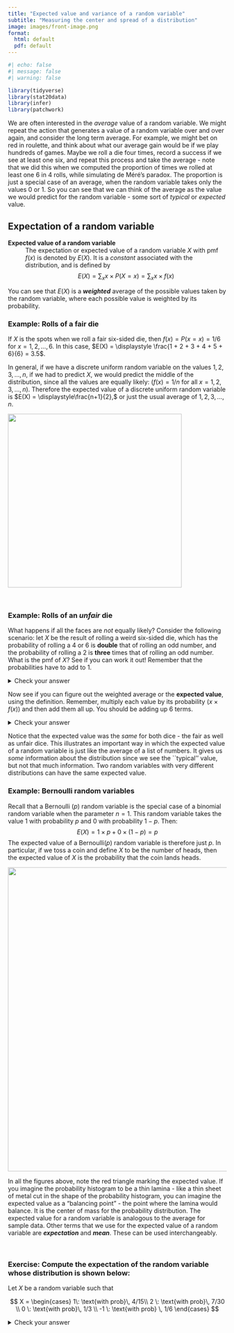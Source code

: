 ```yaml
---
title: "Expected value and variance of a random variable"
subtitle: "Measuring the center and spread of a distribution"
image: images/front-image.png
format:
  html: default
  pdf: default
---
```


```r
#| echo: false
#| message: false
#| warning: false

library(tidyverse)
library(stat20data)
library(infer)
library(patchwork)
```

[W]{.dropcap}e are often interested in the *average* value of a random variable. We might 
repeat the action that generates a value of a random variable over and over again, and consider the long term average. For example, we might bet on red in roulette, and think about what our average gain would be if we play hundreds of games. Maybe we roll a die four times, record a success if we see at least one six, and repeat this process and take the average - note that we did this when we computed the proportion of times we rolled at least one 6 in 4 rolls, while simulating de Méré's paradox. The proportion is just a special case of an average, when the random variable takes only the values $0$ or $1$. So you can see that we can think of the average as the value we would predict for the random variable - some sort of *typical* or  *expected* value.

## Expectation of a random variable

:::{.def}
**Expected value of a random variable**
 ~ The expectation or expected value of a random variable $X$ with pmf $f(x)$ is denoted by $E(X)$. It is a *constant* associated with the distribution, and is defined by 
$$
E(X) = \sum_x x \times P(X = x) = \sum_x x \times f(x)
$$
:::

You can see that $E(X)$ is a __*weighted*__ average of the possible values taken by the random variable, where each possible value is weighted by its probability.


### Example: Rolls of a fair die

If $X$ is the spots when we roll a fair six-sided die, then $f(x) = P(x = x) = 1/6$ for $x = 1, 2, \ldots, 6$. In this case, $E(X) = \displaystyle \frac{1 + 2 + 3 + 4 + 5 + 6}{6} = 3.5$.

In general, if we have a discrete uniform random variable on the values $1, 2, 3, \ldots, n$, if we had to predict $X$, we would predict the middle of the distribution, since all the values are equally likely:  ($f(x) =\displaystyle 1/n$ for all $x = 1, 2, 3, \ldots, n$). Therefore the expected value of a discrete uniform random variable is $E(X) = \displaystyle\frac{n+1}{2},$ or just the usual average of $1, 2, 3, \ldots, n$.

![](images/disc-unif-ev.png){fig-aligned="center" width="400"}

\


### Example: Rolls of an *unfair* die 

What happens if all the faces are *not* equally likely? Consider the following scenario: let $X$ be the result of rolling a weird six-sided die, which has the probability of rolling a 4 or 6 is __double__ that of rolling an odd number, and the probability of rolling a 2 is __three__ times that of rolling an odd number. What is the pmf of $X$? See if you can work it out! Remember that the probabilities have to add to 1. 
 
<details><summary>Check your answer</summary> 

Writing it as a piecewise function:

$$
P(X=x) = f(x) = \begin{cases}
\frac{1}{10} = 0.1,\: \text{for}\, x = 1, 3, 5 \\
\frac{2}{10} = 0.2, \:, \text{for}\, x = 4, 6 \\
\frac{3}{10} = 0.3, \: \text{for}\, x = 2
\end{cases}
$$
In tabular form:

| $x$ |  $f(x) = P(X = x)$  |
|:------:|:---------:|
|  $1$  | $0.1$ |
|  $2$  | $0.3$ |
|  $3$  | $0.1$ | 
|  $4$  | $0.2$ |
|  $5$  | $0.1$ |
|  $6$  | $0.2$ |

</details>


Now see if you can figure out the weighted average or the **expected value**, using the definition. Remember, multiply each value by its probability ($x\times f(x)$) and then add them all up. You should be adding up 6 terms.

<details><summary>Check your answer</summary> 

$$
\begin{aligned}
E(X) &= \sum_x x \times f(x) \\
     &= 1 \times 0.1 + 2 \times 0.3 +  3 \times 0.1 +  4 \times 0.2 +  5 \times 0.1 + 6 \times 0.2\\
     &= 3.5 \\
\end{aligned}
$$


Here is a picture of the probability histogram with the expected value marked in red.

![](images/weighted-die-ev.png){fig-aligned="center" width="500"}

</details>


Notice that the expected value was the *same* for both dice - the fair as well as unfair dice. This illustrates an important way in which the expected value of a random variable is just like the average of a list of numbers. It gives us *some* information about the distribution since we see the ``typical'' value, but not that much information. Two random variables with very different distributions can have the same expected value.



### Example: Bernoulli random variables

Recall that a Bernoulli ($p$) random variable is the special case of a binomial random variable when the parameter $n=1$. This random variable takes the value $1$ with probability $p$ and $0$ with probability $1-p$. Then:
$$ E(X) = 1 \times p + 0 \times (1-p) = p$$
The expected value of a Bernoulli($p$) random variable is therefore just $p$. In particular, if we toss a coin and define $X$ to be the number of heads, then the expected value of $X$ is the probability that the coin lands heads.

![](images/bernoulli-ev.png){fig-aligned="center" width="700"}

In all the figures above, note the red triangle marking the expected value. If you imagine the probability histogram to be a thin lamina - like a thin sheet of metal cut in the shape of the probability histogram, you can imagine the expected value as a "balancing point" -  the point where the lamina would balance. It is the center of mass for the probability distribution. The expected value for a random variable is analogous to the average for sample data. Other terms that we use for the expected value of a random variable are __*expectation*__ and __*mean*__. These can be used interchangeably.

\

### Exercise: Compute the expectation of the random variable whose distribution is shown below:

Let $X$ be a random variable such that 

$$
X = \begin{cases}
1\: \text{with prob}\, 4/15\\
2 \: \text{with prob}\, 7/30 \\
0 \: \text{with prob}\, 1/3 \\
-1 \: \text{with prob} \, 1/6
\end{cases}
$$


<details><summary> Check your answer </summary>

$$
\begin{aligned}
E(X) &= 1 \times \frac{4}{15} + 2 \times \frac{7}{30} +  0 \times \frac{1}{3} + (-1) \times \frac{1}{6}  \\
 &= \frac{1 \times 8 + 2 \times 7 + 0 \times 10 + (-1) \times 5}{30} \\
 &= \frac{8 + 14 + 0 - 5}{30} \\
 &= \frac{17}{30} = 0.5666667
\end{aligned}
$$
 
Now we have the definition, let's look at what we can do with it. Most of the properties below are what you would expect when you have a sum, since recall that you can pull constants in and out of sums, for example $2x + 2y = 2(x+y)$.

## Properties of expectation

:::{.def} 
**1. Expected value of a constant**
 ~ The expected value of a constant is just the constant itself.
Let $c$ be any constant. The probability mass function can be considered to be $f(c) = 1$. Then 
$$E(c) = c \cdot f(c) = c $$
:::


:::{.def} 
**2. Constant multiple of a random variable**
 ~ If $c$ is a constant, and $X$ is a random variable with pmf $f(x)$, then we can consider $cX$ to be the random variable that takes the value $cx$ when $X$ takes the value $x$, so $f(cx) = f(x)$. Therefore, 
$$ E(cX) = \sum_x cx \cdot f(x) = c \sum_x x \cdot f(x) = c\cdot E(X) $$
:::

:::{.def} 
**3. Additivity of expectation**
 ~ Let $X$ and $Y$ be two random variables, and consider their sum $X + Y$. Then,
$$ E(X + Y) = E(X) + E(Y)$$
This is true regardless of whether $X$ and $Y$ are independent or not (we will call random variables independent when the values of one don't affect the probabilities of the other, like coin tosses and die rolls).
:::

:::{.def} 
**4. Linearity of expectation**
 ~ Putting the previous two properties together, we get
$$ E(aX + bY) = E(aX) + E(bY) = a\cdot E(X) +b \cdot E(Y)$$
:::

\

The next property is very important and a little tricky, so read it carefully. When we have a function of $X$, such as its square, and we want the mean of that function, we have to be careful. We would square the values of $X$, but we would __not__ square the probabilities. This is important! We __never__ touch $f(x)$. 

:::{.def} 
**5. Expectation of a function of a random variable**
 ~ Suppose $Y = g(X)$ is a function of the random variable $X$. Then $Y$ is also a random variable taking values $y = g(x)$, and the probabilities are just the probabilities associated with $x$. Then the expected value of $Y$ is given by:
$$
E(Y) = E(g(X)) = \sum_x g(x) \times f(x) = \sum_x g(x) \times P(X=x)
$$
:::


### Example: Expectation of the *square* of a random variable

Let $X$ be a random variable with the following probability distribution:

| $x$ |  $P(X = x)$  |
|:------:|:---------:|
|  $-2$ |  $0.2$ |
|  $-1$ |  $0.1$ |
|  $0$  |  $0.2$ |
|  $1$  |  $0.3$ |   
|  $3$  |  $0.2$ |  

Let's first add a column with the product $x\times P(X=x)$:

| $x$ |  $P(X = x)$  |  $x\times P(X=x)$ |
|:------:|:---------:|:---------:|
|  $-2$  |  $0.2$ |  $-0.4$ |
|  $-1$  |  $0.1$ | $-0.1$ |
|  $0$   |  $0.2$ | $0$ |
|  $1$   | $0.3$ |  $0.3$ | 
|  $3$  | $0.2$ |   $0.6$

Then we sum the third column to get $E(X) = -0.4 -0.1 + 0 + 0.3 + 0.6 =$ `r -0.4 -0.1 + 0 + 0.3 + 0.6`.

Let's do the same for the random variable $Y = g(X) = X^2$. Add two columns to the original table, one with the values of $y = g(x)$, and one with $g(x)f(x) = g(x)P(X=x)$:

| $x$ |  $P(X = x)$  |  $y = x^2$  |  $g(x)\times P(X=x)$ | 
|:------:|:---------:|:---------:|:---------:|
|  $-2$  |  $0.2$ | $4$  | $0.8$ |
|  $-1$  |  $0.1$ | $1$  |  $0.1$ |
|  $0$   |  $0.2$ | $0$  | $0$ |
|  $1$   | $0.3$ | $1$  | $0.3$ | 
|  $3$  | $0.2$ | $9$   |$1.8$

Summing the last column we get $E(Y) = 0.8 + 0.1 + 0 + 0.3 + 1.8 =$ `r 0.8 + 0.1 + 0 + 0.3 +1.8`.


:::{.callout-warning icon=false}
Do **not** apply the function to $f(x)$! The probability distribution remains the same, only the values of the variable $X$ change. Instead of using $x$, we use $g(x)$.
:::

Now with these tools aka properties of expectation in hand, let's compute the expected values of a binomial random variable.

## Special distributions

We use a variety of ways to describe the expected value of a random variable. We might use the phrases "mean of the random variable $X$" or "mean of the distribution" or "expected value of the random variable $X$" and they all refer to the same quantity $E(X)$ which describes, in a sense, the *center of mass* of the probability distribution of $X$. Now we will write down the mean of the named distributions we have defined. We have already computed the mean of two special distributions, the discrete uniform and the Bernoulli. 

### Binomial Distribution

Let $X\sim Bin(n, p)$. Recall that $X$ counts the number of successes in $n$ trials, where the probability of success on each trial is $p$. We can define $n$ Bernoulli ($p$) random variables $X_1, X_2, \ldots, X_n$ where $X_k = 1$ with probability $p$, that is, $X_k$ is 1 if the $k$th trial is a success. We see that the binomial random variable $X$ can be written as a sum of these $n$ Bernoulli random variables: 

$$
X = X_1 + X_2 + \ldots + X_n
$$

The expected value of $X_k$ is $E(X_k) = p$ for each $k$, so using the additivity of expectation, we get 

$$
\begin{aligned}
E(X) &= E( X_1 + X_2 + \ldots + X_n) \\
 &= E(X_1) + E(X_2) + \ldots + E(X_n) \\
 &= p + p +  \ldots + p\\
 &= np
\end{aligned}
$$

Therefore, if $X\sim Bin(n, p)$, then $E(X) = np$. This intuitively makes sense: if I toss a fair coin 100 times, I expect to see about $50$ heads. This is a very neat trick to compute the expected value of a binomial random variable because you can imagine that computing the expected value using the formula $\displaystyle \sum_x x \cdot f(x)$ would be very messy and difficult. Using Bernoulli random variables allowed us to easily calculate the expected value of a binomial random variable.

### Hypergeometric Distribution

It turns out that whether we sample with or without replacement does not matter, and the expected value of a hypergeometric distribution is just the sample size times the number of successes in the population to begin with, so if $X \sim HG(N, G, n)$, then:
$$
E(X) = n \times \frac{G}{N}
$$
You do not need to know how to derive the expectation for a hypergeometric random variable.

### Poisson Distribution


The expected value of a Poisson random has a rather nice derivation. It is enough to know that if $X \sim Pois(\lambda)$, then

$$
E(X) = \lambda
$$

This makes intuitive sense, if we think of the Poisson random variable as approximating a binomial random variable that has large $n$ and tiny $p$, with $\lambda = np$. Think coin tosses with a very low chance of heads, we still expect to see about $np$ heads on average. You are not expected to know how to derive the expected value of a Poisson random variable, but if you know about Taylor series, you can expand the following to see it.


<details><summary> Derivation of $E(X) = \lambda$</summary>
$$
\begin{aligned}
E(X) &= \sum_{k=0}^\infty k\times P(X = k)\\
    &= \sum_{k=0}^\infty k \times e^{-\lambda}\frac{\lambda^k}{k!}\\ 
    &= \sum_{k=1}^\infty  k \times e^{-\lambda}\frac{\lambda^k}{k!}\\
    &=  e^{-\lambda}\lambda \, \times \sum_{k=1}^\infty \frac{\lambda^{k-1}}{(k-1)!} \\
    &=  e^{-\lambda}\lambda \, \times \sum_{j=0}^\infty \frac{\lambda^j}{j!} \\
    &= e^{-\lambda}\lambda \times  e^{\lambda} \\ 
    &= \lambda
\end{aligned}
$$

- In the third line, the lower limit for the sum changes because the first term is $0$ since $k = 0$.

- In the fourth line, we take out $e^{-\lambda}$ and $\lambda$, and cancel the $k$ in $k!$.

- In the fifth line, we rewrite the lower limit of the sum and the power of $\lambda$ to be $j$ which begins at $0$.

- In the fifth line, notice that sum is just the Maclaurin series of $ e^{\lambda}$.

</details>

Now, let's look at another constant associated with the random variable.

## Variance and standard deviation of a random variable

When we looked at averages of data, we realized that computing measures of center was insufficient to give us a picture of the distribution. We needed to know how the data distribution spread out about its center, and this idea holds true for probability distributions as well. We want a number that describes how far from $E(X)$ the values of $X$ typically fall, similar to the standard deviation for a list of numbers.

:::{.def}
**Variance of a random variable** 
 ~ Define $\mu = E(X)$, and define the function $g(X) = (X-\mu)^2$, which describes the square of the distance of each value of $X$ from its mean, or the *squared deviation* of $X$ from its mean. Then the **variance** of $X$, written as $Var(X)$ is given by:
 $$
 Var(X) = E(g(X)) = E\left[(X-\mu)^2\right]
 $$
::: 
 
The problem with $Var(X)$ is that the units are squared, so just as we did for the sample variance, we will take the square root of the variance.
 
:::{def} 
**Standard deviation of a random variable**
 ~ The square root of $Var(X)$ is called the *standard deviation* of $X$:
 
$$
  SD(X) = \sqrt{Var(X)}
$$  
:::

$SD(X)$ is a "give or take" number attached to the mean $E(X)$, so we can say that a ``typical'' value of $X$ is about $\mu$, give or take one standard deviation (the value of $SD(X)$). Note that $SD(X)$ is a non-negative number. 
 
\

### Example: Rolls of a weighted (unfair) die 

Recall the example in which we roll an unfair die, and the probability mass function $f(x)$ was given by:
$$
P(X=x) = f(x) = \begin{cases}
0.1,\: \text{for}\, x = 1, 3, 5 \\
0.2, \:, \text{for}\, x = 4, 6 \\
0.3, \: \text{for}\, x = 2
\end{cases}
$$

We had computed $E(X)=\mu = 3.5$. What about $Var(X)$? Let's write out the table, and add a column for $g(x) = (x-3.5)^2$.

| $x$ |  $P(X = x)$  |  $g(x) = (x - 3.5)^2$  |  $g(x)\times P(X=x)$ | 
|:------:|:---------:|:---------:|:---------:|
|  $1$  |  $0.1$  | $6.25$ |$0.625$ |
|  $2$  |  $0.3$ |  $2.25$ | $0.675$ |
|  $3$   |  $0.1$ | $0.25$ | $0.025$ |
|  $4$   | $0.2$ | $0.25$ | $0.05$ |
|  $5$  | $0.1$ |$2.25$ | $0.225$ |
|  $6$  |  $0.2$ | $6.25$ | $1.250$ |

$E(g(X)) = \sum_x g(x)\cdot P(X=x) =$ `r round(0.625 + 0.675 + 0.025 + 0.05 + 0.225 + 1.250,3)`

Therefore the standard deviation of $X = SD(X)$ is the square root of the variance, so about `r round(sqrt(0.625 + 0.675 + 0.025 + 0.05 + 0.225 + 1.250),3)`.

\

### Example: Rolls of a fair die 

We have already computed that the expected value of the random variable $X = 3.5$ where $X$ is the result of rolling a fair die. What are $Var(X)$ and $SD(X)$?

<details> <summary> Check your answer </summary>

$Var(X) = \sum_x (x-3.5)^2 \cdot P(X=x) =$ `r round(sum(c(6.25, 2.25, 0.25, 0.25, 2.25, 6.25)*rep(1/6, 6)),3)`.
$SD(X) =$ `r round(sqrt(sum(c(6.25, 2.25, 0.25, 0.25, 2.25, 6.25)*rep(1/6, 6))),3)`.

Why do you think that $Var(X)$ and $SD(X)$ are greater when $X$ is the result of rolling the fair die than when $X$ is the result of rolling the unfair die? (Hint: think about the probability distributions.)


</details>


### Computational formula for $Var(X)$

To compute variance, we usually use a nice shortcut formula:

$$
Var(X) = E\left(X^2\right) - \mu^2
$$

## Properties of variance and standard deviation

:::{.def}
**1. The variance of a constant is $0$**
 ~ Remember that the variance measures how spread out the values of $X$ are about the mean. A constant doesn't spread out at all, so it makes sense that the variance is $0$.
:::

Let's confirm this. Let $X$ be a random variable such that $X = c$ with $f(c) = 1$ for some real number $c$. (This means that $X$ takes the value $c$ with probability 1, that is, with certainty.)

$$ 
Var(X) = E(X^2) - \mu^2 = E(c^2) - c^2 = c^2 - c^2 = 0.
$$
Note that $E(c^2) = c^2$ as $c^2$ is a constant. Thus we have that $SD(c) = 0$.


:::{.def}
**2. The variance of a constant multiple of $X$: $Var(cX) = c^2 Var(X)$**
 ~ Note that $E(cX) = c\mu$ by the properties of expectation. Thus we have (using the short cut formula):

$$
\begin{aligned} 
    Var(cX)  &= E((cX)^2) - (c\mu)^2 \\
    &= E(c^2 X^2) - c^2 \mu^2 \\
    &= c^2E(X^2) - c^2\mu^2\\
    &= c^2\left(E(X^2) - \mu^2 \right) \\
    &= c^2 Var(X)
\end{aligned}
$$
:::

Thus, $SD(cX) = \sqrt{Var(cX)} = \sqrt{c^2 Var(X)} = \lvert c \rvert SD(X).$ 
($SD(X) \ge 0$)

:::{.def}
**3. The variance of $X$ is unchanged by adding a constant**
 ~ If we add a constant to $X$, the spread of the distribution does not change, only its center changes. Let $c$ be a real number. Then we have:

$$
Var(X+c) = Var(X)
$$
:::

You can verify this using the shortcut formula (we won't ask you to derive this).
<details><summary>Check your answer</summary>

$$
\begin{aligned}
Var(X +c) &= E\left(\left(X+c\right)^2\right) - \left(E\left(X+c\right)\right)^2\\
          &= E\left(X^2 + 2cX + c^2\right) - \left((E(X))^2 + 2cE(X) + c^2\right) \\
          &= E\left(X^2\right) + 2cE(X) + c^2 - \left((E(X)\right)^2 -  2cE(X) - c^2\\
          &= E\left(X^2\right) -  \left((E(X)\right)^2 \\
          &= Var(X)

\end{aligned}
$$

</details>

:::{.def}
**4. Additivity of variance**
 ~ If $X$ and $Y$ are **independent** random variables, that is the events $X = x$ and $Y = y$ are independent for all values of $x$ and $y$, we have that:

$$
Var(X + Y) = Var(X) + Var(Y) \text{ and } Var(X - Y) = Var(X) + Var(Y)
$$
:::

Note that in this case, $Var(X + Y) = Var(X) + Var(Y)$ implies that $SD(X +Y) = \sqrt{Var(X) + Var(Y)}$ - square roots and therefore SD's are *not* additive.

\

### Example: Box of tickets

Consider the box with the following $30$ tickets:

$8$ tickets marked $\fbox{1}$, $7$ tickets marked $\fbox{2}$, $10$ tickets marked $\fbox{0}$, and $5$ tickets marked $\fbox{-1}$.

Let $X$ be the value of a single draw from this box, if we shuffle the tickets and draw one ticket at random. What is the probability distribution of $X$? What is $E(X)$, rounded to 3 decimal places?

Notice that the average of the tickets in the box is `r round(mean(c(rep(1,8), rep(2,7), rep(0,10), rep(-1, 5))),3)` which is the same as $E(X)$! 

What about the variance of $X$? 

$$
\begin{aligned}
Var(x) &= E\left[ ( X - \mu)^2 \right] \\
  &=  \left( \frac{8}{30}\times (1-0.567)^2  + \frac{7}{30} \times (2-0.567)^2 + \frac{10}{30} \times (0-0.567)^2 + \frac{5}{30} \times (-1 - 0.567)^2 \right) \\
  &\approx 1.045\\
\end{aligned}  
$$
The sample variance of the tickets in the box is a bit more than 1.045. This is because we use $n-1$ in the denominator of sample variance and sample sd, rather than $n$. 

The standard deviation $SD(X) = \sqrt{Var(X)} =$ `r round(sqrt(1.045556), 3)`.



### Bernoulli random variables

Let $X$ be a Bernoulli ($p$) random variable. We know that $E(X) = \mu = p$. If we compute $E(X^2)$, we get that $E(X^2) = p$. (Make sure you know how to compute $E(X^2)$.) Therefore we have that:
$$
Var(X) = E(X^2) - \mu^2 = p - p^2 = p(1-p).
$$


### Binomial random variables

We use the same method as we did to compute the expectation of $X\sim Bin(n,p)$. We will write $X$ as a sum of independent Bernoulli random variables:
$$ X = X_1 + X_2 + \ldots + X_n$$
where each $X_k \sim$ Bernoulli($p$). Since the $X_k$ are results of independent trials (by the definition of the binomial distribution), we have:
$$Var(X) = Var(X_1) + Var(X_2) + \ldots + Var(X_n) = np(1-p).$$
Therefore, $SD(X) = \sqrt{np(1-p)}$

### Poisson random variables

Computing the variance of a Poisson random variable is more complicated than computing its expectation, so we will just state the variance as a fact. Let $X \sim Poisson(\lambda)$. Then
$$
Var(X) = \lambda.
$$


<!--## Independent and identically distributed random variables

:::{.def}
**IID random variables**
 ~ If we have $n$ independent random variables $X_1, X_2, \ldots, X_n$ such that they all have the same pmf $f(x)$ and the same cdf $F(x)$, we call the random variables $X_1, X_2, \ldots, X_n$ independent and identically distributed random variables. We usually use the abbreviation i.i.d or iid for ``independent and identically distributed''.
::: 
 
This is a very important concept that we have already used to compute the expected value and variance of a binomial random variable by writing it as a sum of iid Bernoulli random variables.

A common example is when we toss a coin $n$ times and count the number of heads - each coin toss can be considered a Bernoulli random variable, and the total number of heads is a sum of $n$ iid Bernoulli random variables. 


### Example: Drawing tickets with replacement

Consider the box shown below:

![](images/box-1.png){fig-aligned="center" width="400"}

Say I draw $25$ tickets with replacement from this box, and let $X_k$ be the value of the $k$th ticket. Then each of the $X_k$ has the same distribution, and they are independent since we draw the tickets with replacement. Therefore $X_1, X_2, \ldots, X_{25}$ are iid random variables, and they *each* have a distribution defined by the following pmf:
$$
f(x) = \begin{cases}
      0.2, \; x = 0, 3, 4 \\
      0.1, \; x = 2 \\
      0.3, \; x = 1
      \end{cases}
$$      

\

<!--## Sums and averages of random variables

### Sums

Suppose we make $n$ draws at random with replacement from the box above, and sum the drawn tickets. The sum $S_n = X_1, X_2, \ldots, X_{n}$ is also a random variable.
Let's simulate this by letting $n=25$ and we will sample $25$ tickets with replacement, sum them, and then repeat this process. Note that the smallest sum we can get is $S_n = 0$ and the largest is $100$. (Why?)

:::{.content-visible when-format="html"}
```r
set.seed(12345)
box = c(0,0,1,1,1,2,3,3,4,4)
s1 <- sum(sample(box, size = 25, replace = TRUE))
paste("The sum of 25 draws is", sep = " ", s1)
```
:::

:::{.content-visible when-format="pdf"}
```r
#| echo: false
#| message: false
#| warning: false

set.seed(12345)
box <-  c(0,0,1,1,1,2,3,3,4,4)
s1 <- sum(sample(box, size = 25, replace = TRUE))
paste("The sum of 25 draws is", sep = " ", s1)
```
:::

Now we will repeat this process 10 times:

:::{.content-visible when-format="html"}
```r
set.seed(12345)
replicate(10, sum(sample(box, size = 25, replace = TRUE)))

```
:::

:::{.content-visible when-format="pdf"}
```r
#| echo: false
#| message: false
#| warning: false


set.seed(12345)
replicate(10, sum(sample(box, size = 25, replace = TRUE)))

```
:::
It is clear that the sum  $S_n$ is random (because the $X_k$ are random), and we can see that the sum of the draws changes with each iteration of the process.

Since we know the distribution of the $X_k$, we can compute $E(X_k)$ and $Var(X_k)$. Note that since the $X_1, X_2, \ldots, X_{n}$ are iid, all the $X_k$ have the same mean and variance. What about their sum $S_n$?
What are $E(S_n)$ and $Var(S_n)$, when $n = 25$?

$E(X_k) = 0.2\times 0 + 0.3 \times 1 + 0.1 \times 2 + 0.2 \times 3 + 0.2 \times 4 = 1.9$ (Note that you could also have just computed the average of the tickets in the box.)

$Var(X_k) = \sum_x (x-1.9)^2 \times P(X=x) = 2.09$

$E(S_{25}) = E(X_1 + X_2 + \ldots +X_{25}) = 25 \times E(X_1) = 25 \times 1.9$.

(We just use $X_1$ since all the $X_k$ have the same distribution.)

Since the $X_k$ are independent, we can write that 

$$
\begin{aligned} 
Var(S_{25}) &= Var(X_1 + X_2 + \ldots +X_{25})\\
&= Var(X_1) + Var(X_2) + \ldots +Var(X_{25})\\
&= 25 \times 2.09
\end{aligned}
$$

We can see that the expectation and variance of the sum *scale* with $n$, so that if $S_n$ is the sum of $n$ iid random variables $X_1, X_2, \ldots, X_n$, then:

$$
\begin{aligned}
E(S_n) &= n \times E(X_1) \\
Var(S_n) &= n \times Var(X_1)\\
\end{aligned}
$$
This does not hold for $SD(S_n)$, though. For the SD, we have the following ``law'' for the standard deviation of the sum.

Square root law for sums of iid random variables
: The standard deviation of the sum of $n$ iid random variables is given by:
$$
SD(S_n) = \sqrt{n} \times SD(X_1)
$$

Since all the $X_k$ have the same distribution, we can use $X_1$ to compute the mean and SD of the sum. This law says that if the sample size increases as $n$, the expected value scales as the *number* of random variables, but the standard deviation of the sum increases more slowly, scaling as $\sqrt{n}$. In other words, if you increase the number of random variables you are summing, the spread of your sum about its expected value increases, but not as fast as the expectation of the sum.


### Averages

We denote the average of the random variables $X_1, X_2, \ldots, X_n$ by $\displaystyle \bar{X} =\frac{S_n}{n}$.

$\displaystyle \bar{X}$ is called the *sample mean* (where the ``sample'' consists of $X_1, X_2, \ldots, X_n$).

$$ E(\bar{X}) = E(\frac{S_n}{n}) = \frac{1}{n} E(S_n) = E(X_1) $$

This means that the expected value of an average does *not* scale as $n$, but $E(\bar{X})$ is the *same* as the expected value of a single random variable. Let's check the variance now:

$$ 
Var(\bar{X}) = Var(\frac{S_n}{n}) = \frac{1}{n^2} Var(S_n) =  \frac{n}{n^2} Var(X_1)
$$

Therefore $Var(\bar{X}) =  \displaystyle \frac{1}{n} Var(X_1)$

Note that, just like the sample sum $S_n$, the sample mean $\displaystyle \bar{X}$ is a random variable, and its variance scales as $\displaystyle \frac{1}{n}$, which implies that $SD(\bar{X})$ will scale as $\displaystyle \frac{1}{\sqrt{n}}$.

Square root law for averages of iid random variables
: The standard deviation of the average of $n$ iid random variables is given by:
$$
SD(\bar{X}) = \frac{1}{\sqrt{n}}SD(X_1)
$$


:::{.def}
**Standard error**
 ~ Since $S_n$ and $\bar{X}$ are numbers computed from the sample $X_1, X_2, \ldots, X_n$, they are called *statistics*. We use the term *standard error* to denote the standard deviation of a *statistic*: $SE(S_n)$ and $SE(\bar{X})$ to distinguish it from the standard deviations of random variables that do not arise as statistics that are computed from $X_1, X_2, \ldots, X_n$.
::: 

#### Example: Probability distributions for sums and averages

Let's go back to the box of colored tickets, draw from this box $n$ times, and then compute the sum and average of the draws. We will simulate the distribution of the sum and the average of 25 draws to see what the distribution of the statistics looks like. Note that when $n=25$, $E(S_n) = 25\times 1.9 = 47.5$ and $SE(S_n) = \sqrt{n} \times SD(X_1) = 5 \times 1.45 = 7.25$

:::{.content-visible when-format="html"}
```r
#| message: false
#| fig-width: 10
#| fig-height: 8

set.seed(12345)
box = c(0,0,1,1,1,2,3,3,4,4)
s1 <- sum(sample(box, size = 25, replace = TRUE))

sum_draws_25 = replicate(1000, sum(sample(box, size = 25, replace = TRUE)))

p1 <- data.frame(sum_draws_25) %>%
  ggplot(aes(x = sum_draws_25, y=..density..)) + 
  geom_histogram(fill = "darkolivegreen2", color = "white") + 
  xlab("sample sum") +
  ylab("density") +
  ggtitle("Empirical distribution of the sample sum, n = 25") + 
  geom_vline(xintercept = 47.5, color = "black", lwd = 1.1)


sum_draws_100 = replicate(1000, sum(sample(box, size = 100, replace = TRUE)))

p2 <- data.frame(sum_draws_100) %>%
  ggplot(aes(x = sum_draws_100, y=..density..)) + 
  geom_histogram(fill = "darkolivegreen3", color = "white") + 
  xlab("sample sum") +
  ylab("density") +
  ggtitle("Empirical distribution of the sample sum, n = 100") + 
  geom_vline(xintercept = 190, color = "black", lwd = 1.1)

mean_draws_25 = replicate(1000, mean(sample(box, size = 25, replace = TRUE)))

p3 <- data.frame(mean_draws_25) %>%
  ggplot(aes(x = mean_draws_25, y=..density..)) + 
  geom_histogram(fill = "cadetblue2", color = "white") + 
  xlab("sample mean") +
  ylab("density") +
  ggtitle("Empirical distribution of the sample mean, n = 25")  + 
  geom_vline(xintercept = 1.9, color = "black", lwd = 1.1)


mean_draws_100 = replicate(1000, mean(sample(box, size = 100, replace = TRUE)))

p4 <- data.frame(mean_draws_100) %>%
  ggplot(aes(x = mean_draws_100, y=..density..)) + 
  geom_histogram(fill = "deepskyblue", color = "white") + 
  xlab("sample mean") +
  ylab("density") +
  ggtitle("Empirical distribution of the sample mean, n = 100") +
  geom_vline(xintercept = 1.9, color = "black", lwd = 1.1)


(p1+p2)/(p3+p4)

```
:::

:::{.content-visible when-format="pdf"}
```r
#| echo: false
#| message: false
#| fig-width: 10
#| fig-height: 8

set.seed(12345)
box = c(0,0,1,1,1,2,3,3,4,4)
s1 <- sum(sample(box, size = 25, replace = TRUE))

sum_draws_25 = replicate(1000, sum(sample(box, size = 25, replace = TRUE)))

p1 <- data.frame(sum_draws_25) %>%
  ggplot(aes(x = sum_draws_25, y=..density..)) + 
  geom_histogram(fill = "darkolivegreen2", color = "white") + 
  xlab("sample sum") +
  ylab("density") +
  ggtitle("Empirical distribution of the sample sum, n = 25") + 
  geom_vline(xintercept = 47.5, color = "black", lwd = 1.1)


sum_draws_100 = replicate(1000, sum(sample(box, size = 100, replace = TRUE)))

p2 <- data.frame(sum_draws_100) %>%
  ggplot(aes(x = sum_draws_100, y=..density..)) + 
  geom_histogram(fill = "darkolivegreen3", color = "white") + 
  xlab("sample sum") +
  ylab("density") +
  ggtitle("Empirical distribution of the sample sum, n = 100") + 
  geom_vline(xintercept = 190, color = "black", lwd = 1.1)

mean_draws_25 = replicate(1000, mean(sample(box, size = 25, replace = TRUE)))

p3 <- data.frame(mean_draws_25) %>%
  ggplot(aes(x = mean_draws_25, y=..density..)) + 
  geom_histogram(fill = "cadetblue2", color = "white") + 
  xlab("sample mean") +
  ylab("density") +
  ggtitle("Empirical distribution of the sample mean, n = 25")  + 
  geom_vline(xintercept = 1.9, color = "black", lwd = 1.1)


mean_draws_100 = replicate(1000, mean(sample(box, size = 100, replace = TRUE)))

p4 <- data.frame(mean_draws_100) %>%
  ggplot(aes(x = mean_draws_100, y=..density..)) + 
  geom_histogram(fill = "deepskyblue", color = "white") + 
  xlab("sample mean") +
  ylab("density") +
  ggtitle("Empirical distribution of the sample mean, n = 100") +
  geom_vline(xintercept = 1.9, color = "black", lwd = 1.1)


(p1+p2)/(p3+p4)

```
:::

What do we notice in these figures? The black line is the expected value. We see that the center of the distribution for the sample sum grows as the sample size increases (look at the x-axis), but this does not happen for the distribution of the sample mean. You can also see that the spread of the data for the sample sum is much greater when n = 100, but this does not happen for the distribution of the sample mean. We will explore the sample sum and sample mean next week. Now, the $y$ axis has neither counts nor proportion, but it has "density". This makes the histogram have a total area of one, similar to a probability histogram. Now we can think of this density histogram as an *approximation* of the probability histogram.


## Continuous distributions

So far, we have talked about discrete distributions, and the probability mass functions for such distributions. Consider a random variable that takes *any* value in a given interval. Recall that  we call such random variables *continuous*. In this situation, we cannot think about discrete bits of probability mass which are non-zero for certain numbers, but rather we imagine that our total probability mass of $1$ is *smeared* over the interval, giving us a smooth density curve, rather than a histogram. To define the probabilities associated with a continuous random variable, we define a probability *density* function (pdf) rather than a probability mass function. 

### Probability density function of a distribution

:::{.def}
**Probability density function**
 ~ This is a function $f(x)$ that satisfies two conditions:

- (1) it is non-negative ($f(x) \ge 0$) and 
- (2) the total area under the curve $y = f(x)$ is 1. That is, 
$$ \int_{-\infty}^\infty f(x) dx = 1 $$
:::

If $X$ is a continuous random variable, we don't talk about $P(X = x$), that is, the probability that $X$ takes a particular value. Rather, we ask what is the probability that $X$ lies in an interval around $x$. Since there are infinitely many outcomes in any interval on the real line, no single outcome can have positive probability, so $P(X=x) =0$ for any particular $x$ in the interval where $X$ is defined. To find the probability that $X$ lies in an interval $(a,b)$, we integrate $f(x)$ over the interval $(a,b)$. That is, we find the area under the curve $f(x)$ over the interval $(a, b)$.

:::{.def}
**The probability that a continuous random variable lies in an interval**
 ~ The probability that $X$ is in the interval $(a,b)$ is given by
$$
P(a < X < b) = P(X \text{ is in the interval }(a,b)) =  \int_{a}^b f(x) dx
$$
:::




#### Example: Uniform(0,1) distribution

Let $X$ be a random variable that takes values in the interval $(0,1)$ with probability density function $f(x) = 1$ for $x$ in $(0,1)$ and $f(x) = 0$ outside of this interval. 

Because $f(x)$ is flat, all intervals of the same length will have the *same area*, so the distribution defined by $f$ is called the *Uniform*$(0,1)$ distribution. If a random variable $X$ has this distribution, we denote this by $X \sim U(0,1)$. The probability that $X$ is in any interval $(a, b)$ which is a subinterval of $(0,1)$ is given by the area of the rectangle formed by the interval and $y=f(x)$, and so is just the width of the interval.

![](images/unif-1.png){fig-aligned="center" width="600"}

### Cumulative distribution function $F(x)$

:::{.def}
**Cumulative distribution function (cdf)**
 ~ The cdf is defined the same way as for discrete random variables:
$$
F(x) = P(X \le x) = \int_{-\infty}^x f(t) dt
$$
:::

The difference is in how we compute $P(X \le x)$. There are no discrete bits of probability mass for $F(x)$ to collect. Instead we have that $F(x)$ is the area under the curve $y = f(x)$ all the way up to the point $x$. 


#### Example: cdf for the Uniform (0,1) distribution

Let $X \sim U(0,1)$. What is $F(0.3)$?

<details> <summary> Check your answer </summary>

$$ 
F(0.3) = P(X \le 0.3) = \int_{-\infty}^0.3 f(t) dt =  \int_0^0.3 1 dt = 0.3
$$
In general, for the $U(0,1)$ distribution, $F(x) = x$.

</details>

-->

## Summary

- We defined the expected value or the mean of a discrete random variable and listed the properties of expectation including linearity and additivity. 

- We defined the variance and standard deviation of a random  variable. Both expectation and variance (and therefore standard deviation) are constants associated to the distribution of the random variable. The variance is more convenient than the sd for computation because it doesn't have square roots. However, the units are squared, so you have to be careful while interpreting the variance. We discussed the properties of variance and standard deviation. 

- We wrote down the expected values and variance for various special random variables.


<!-- We defined the expectation and variance of sums and averages of an iid sample of random variables, and introduced the term *standard error*. We recognized how the mean and variance scale with $n$ and defined the square root law for the standard error of the sum or mean of an iid sample. 

We considered the probability distributions of sums and averages. 

Finally, we introduced continuous distributions. In subsequent notes, we will introduce the most celebrated continuous distribution, the normal distribution. 
-->
